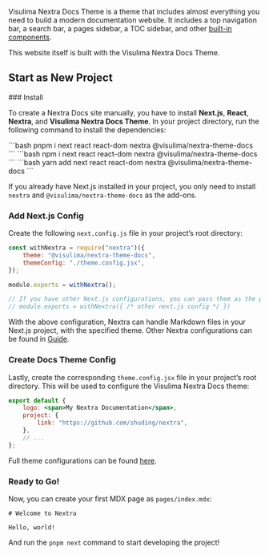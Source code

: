 
Visulima Nextra Docs Theme is a theme that includes almost everything you need to build a modern documentation website. It includes a top navigation bar, a search bar, a pages sidebar, a TOC sidebar, and other [built-in components](/docs/nextra-theme-docs/writing-content/components).

This website itself is built with the Visulima Nextra Docs Theme.

## Start as New Project

<Steps>
### Install

To create a Nextra Docs site manually, you have to install **Next.js**, **React**, **Nextra**, and **Visulima Nextra Docs Theme**. In your project directory, run the following command to install the dependencies:

<Tabs>
    <Tab title="pnpm">
        ```bash
        pnpm i next react react-dom nextra @visulima/nextra-theme-docs
        ```
    </Tab>
    <Tab title="npm">
        ```bash
        npm i next react react-dom nextra @visulima/nextra-theme-docs
        ```
    </Tab>
    <Tab title="yarn">
        ```bash
        yarn add next react react-dom nextra @visulima/nextra-theme-docs
        ```
    </Tab>
</Tabs>

<Callout>If you already have Next.js installed in your project, you only need to install `nextra` and `@visulima/nextra-theme-docs` as the add-ons.</Callout>

### Add Next.js Config

Create the following `next.config.js` file in your project’s root directory:

```js filename="next.config.js"
const withNextra = require("nextra")({
    theme: "@visulima/nextra-theme-docs",
    themeConfig: "./theme.config.jsx",
});

module.exports = withNextra();

// If you have other Next.js configurations, you can pass them as the parameter:
// module.exports = withNextra({ /* other next.js config */ })
```

With the above configuration, Nextra can handle Markdown files in your Next.js project, with the specified theme. Other Nextra configurations can be found in [Guide](https://nextra.site/docs/guide).

### Create Docs Theme Config

Lastly, create the corresponding `theme.config.jsx` file in your project’s root directory. This will be used to configure the Visulima Nextra Docs theme:

```jsx filename="theme.config.jsx"
export default {
    logo: <span>My Nextra Documentation</span>,
    project: {
        link: "https://github.com/shuding/nextra",
    },
    // ...
};
```

Full theme configurations can be found [here](/docs/nextra-theme-docs/configuration/theme).

### Ready to Go!

Now, you can create your first MDX page as `pages/index.mdx`:

```mdx filename="pages/index.mdx"
# Welcome to Nextra

Hello, world!
```

<span className="flex gap-4">And run the `pnpm next` command to start developing the project! <PartyPopper size={24} className="mt-0.5" /></span>

</Steps>
